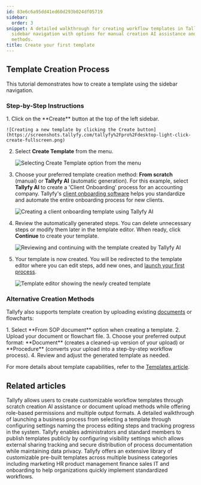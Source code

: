 ```yaml
---
id: 83e6c6a95dd41ed60d293b024df05719
sidebar:
  order: 3
snippet: A detailed walkthrough for creating workflow templates in Tallyfy using the
  sidebar navigation with options for manual creation AI assistance and document upload
  methods.
title: Create your first template
---
```



## Template Creation Process

This tutorial demonstrates how to create a template using the sidebar navigation.

### Step-by-Step Instructions

<Steps>
1. Click on the **Create** button at the top of the left sidebar.

    ![Creating a new template by clicking the Create button](https://screenshots.tallyfy.com/tallyfy%2Fpro%2Fdesktop-light-click-create-fullscreen.png)
2. Select **Create Template** from the menu.

    ![Selecting Create Template option from the menu](https://screenshots.tallyfy.com/tallyfy%2Fpro%2Fdesktop-light-click-create-template-from-button.png)
3. Choose your preferred template creation method: **From scratch** (manual) or **Tallyfy AI** (automatic generation). For this example, select **Tallyfy AI** to create a 'Client Onboarding' process for an accounting company. Tallyfy's [client onboarding software](https://tallyfy.com/solutions/client-onboarding-software/) helps you standardize and automate the entire onboarding process for new clients.

    ![Creating a client onboarding template using Tallyfy AI](https://screenshots.tallyfy.com/tallyfy%2Fpro%2Fdesktop-light-create-client-onboarding-template-from-tallyfyAI.png)
4. Review the automatically generated steps. You can delete unnecessary steps or modify them later in the template editor. When ready, click **Continue** to create your template.

    ![Reviewing and continuing with the template created by Tallyfy AI](https://screenshots.tallyfy.com/tallyfy%2Fpro%2Fdesktop-light-click-create-template-by-tallyfyai.png)
5. Your template is now created. You will be redirected to the template editor where you can edit steps, add new ones, and [launch your first process](/products/pro/tutorials/your-first-process/).

    ![Template editor showing the newly created template](https://screenshots.tallyfy.com/tallyfy%2Fpro%2Fdesktop-light-show-template-created-by-tallyfyai.png)
</Steps>

### Alternative Creation Methods

Tallyfy also supports template creation by uploading existing [documents](/products/pro/documenting/documents/) or flowcharts:

<Steps>
1. Select **From SOP document** option when creating a template.
2. Upload your document or flowchart file.
3. Choose your preferred output format: **Document** (creates a cleaned-up version of your upload) or **Procedure** (converts your upload into a step-by-step workflow process).
4. Review and adjust the generated template as needed.
</Steps>

For more details about template capabilities, refer to the [Templates article](/products/pro/documenting/templates/).


## Related articles
<CardGrid>
<LinkTitleCard header="<b>Templates > Create a template</b>" href="/products/pro/documenting/templates/create-template/" > Tallyfy allows users to create customizable workflow templates through scratch creation AI assistance or document upload methods while offering role-based permissions and multiple output formats. </LinkTitleCard>
<LinkTitleCard header="<b>Tutorials > Launch a process</b>" href="/products/pro/tutorials/your-first-process/" > A detailed walkthrough of launching a business process from selecting a template through configuring settings naming the process editing steps and tracking progress in the system. </LinkTitleCard>
<LinkTitleCard header="<b>Templates > Publish a template</b>" href="/products/pro/documenting/templates/how-to-make-my-tallyfy-template-public/" > Tallyfy enables administrators and standard members to publish templates publicly by configuring visibility settings which allows external sharing tracking and secure distribution of process documentation while maintaining data privacy. </LinkTitleCard>
<LinkTitleCard header="<b>Templates > Sample templates</b>" href="/products/pro/documenting/templates/how-can-i-access-tallyfys-sample-templates/" > Tallyfy offers an extensive library of customizable pre-built templates across multiple business categories including marketing HR product management finance sales IT and onboarding to help organizations quickly implement standardized workflows. </LinkTitleCard>
</CardGrid>